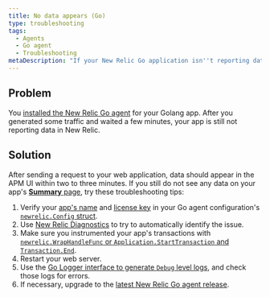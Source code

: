 ```yaml
---
title: No data appears (Go)
type: troubleshooting
tags:
  - Agents
  - Go agent
  - Troubleshooting
metaDescription: "If your New Relic Go application isn''t reporting data, follow these troubleshooting tips."
---
```


## Problem

You [installed the New Relic Go agent](/docs/agents/go-agent/get-started/install-new-relic-go) for your Golang app. After you generated some traffic and waited a few minutes, your app is still not reporting data in New Relic.

## Solution

After sending a request to your web application, data should appear in the APM UI within two to three minutes. If you still do not see any data on your app's [**Summary** page](/docs/apm/applications-menu/monitoring/apm-overview-page), try these troubleshooting tips:

1. Verify your [app's name](/docs/agents/go-agent/instrumentation/go-agent-configuration#app-name) and [license key](/docs/agents/go-agent/instrumentation/go-agent-configuration#license) in your Go agent configuration's [`newrelic.Config` struct](/docs/agents/go-agent/instrumentation/go-agent-configuration).
2. Use [New Relic Diagnostics](/docs/agents/manage-apm-agents/troubleshooting/new-relic-diagnostics) to try to automatically identify the issue.
3. Make sure you instrumented your app's transactions with [`newrelic.WrapHandleFunc` or `Application.StartTransaction` and `Transaction.End`](/docs/agents/go-agent/get-started/instrument-go-transactions).
4. Restart your web server.
5. Use the [Go Logger interface to generate `Debug` level logs](/docs/agents/go-agent/instrumentation/go-agent-logging), and check those logs for errors.
6. If necessary, upgrade to the [latest New Relic Go agent release](/docs/release-notes/agent-release-notes/go-release-notes).
